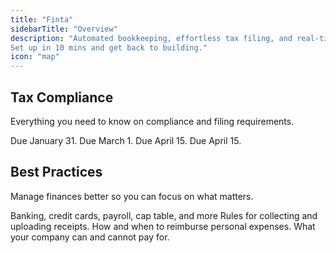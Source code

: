 ```yaml
---
title: "Finta"
sidebarTitle: "Overview"
description: "Automated bookkeeping, effortless tax filing, and real‑time insights.
Set up in 10 mins and get back to building."
icon: "map"
---
```



## Tax Compliance
Everything you need to know on compliance and filing requirements.

<CardGroup cols={4}>
  <Card title="1099s" icon="file-user" href="/1099">
    Due January 31.
  </Card>

  <Card title="Delaware" icon="file-check" href="/delaware">
    Due March 1.
  </Card>

  <Card title="Income Tax" icon="file-exclamation" href="/incometax">
    Due April 15.
  </Card>

  <Card title="Tax Credits" icon="money-bill-wave" href="/credits">
    Due April 15.
  </Card>
</CardGroup>


## Best Practices
Manage finances better so you can focus on what matters.

<CardGroup cols={4}>
  <Card title="Tech Stack" icon="layer-group" href="/stack">
    Banking, credit cards, payroll, cap table, and more
  </Card>

  <Card title="Receipts" icon="receipt" href="/receipts">
    Rules for collecting and uploading receipts.
  </Card>

  <Card title="Reimbursements" icon="file-invoice-dollar" href="/reimburse">
    How and when to reimburse personal expenses.
  </Card>

  <Card title="Expenses" icon="wallet" href="/expenses">
    What your company can and cannot pay for.
  </Card>
</CardGroup>